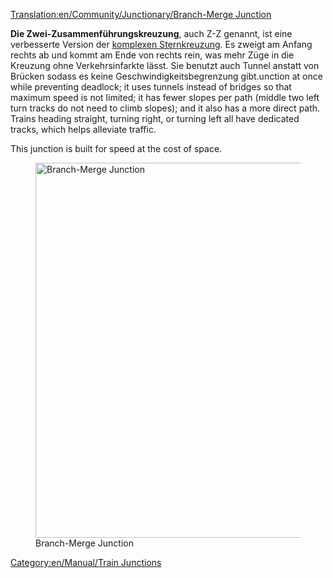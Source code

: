 [[Translation:en/Community/Junctionary/Branch-Merge Junction]]

{{de/Community/Junctionary/Kreuzungsmenü}}

'''Die Zwei-Zusammenführungskreuzung''', auch Z-Z genannt, ist eine verbesserte Version der [[de/Community/Junctionary/Komplexe Sternkreuzung|komplexen Sternkreuzung]]. Es zweigt am Anfang rechts ab und kommt am Ende von rechts rein, was mehr Züge in die Kreuzung ohne Verkehrsinfarkte lässt. Sie benutzt auch Tunnel anstatt von Brücken sodass es keine Geschwindigkeitsbegrenzung gibt.unction at once while preventing deadlock; it uses tunnels instead of bridges so that maximum speed is not limited; it has fewer slopes per path (middle two left turn tracks do not need to climb slopes); and it also has a more direct path. Trains heading straight, turning right, or turning left all have dedicated tracks, which helps alleviate traffic.

This junction is built for speed at the cost of space.

[[File:en/Community/Junctionary/Branch-Merge Junction.png|none|thumb|600px|Branch-Merge Junction]]

{{en/Community/Junctionary/Junction Criteria|Expensive|4|1|0|1|1|1|0|1|0|0|0||Broken down trains only affect the one track.|
*Handle a large number of trains at a time.
*Very sharp turns, which could affect speed.
*Area: 19 x 19
}}

[[Category:en/Manual/Train Junctions]]